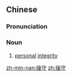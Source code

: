 ==Chinese==
{{zh-forms}}

===Pronunciation===
{{zh-pron
|m=cāoshǒu
|c=cou3 sau2,cou1 sau2
|c_note=cou1 sau2 - nonstandard
|mn=chhau-siú/chho-siú/cho͘-siú/chhò͘-siú
|mn_note=chhau-siú - Taiwan; chho-siú - Xiamen, Zhangzhou; cho͘-siú, chhò͘-siú - Quanzhou
|cat=n
}}

===Noun===
{{zh-noun}}

# [[personal]] [[integrity]]

[[zh-min-nan:操守]]
[[zh:操守]]